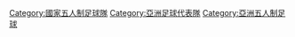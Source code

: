 [[Category:國家五人制足球隊|Category:國家五人制足球隊]]
[[Category:亞洲足球代表隊|Category:亞洲足球代表隊]]
[[Category:亞洲五人制足球|Category:亞洲五人制足球]]